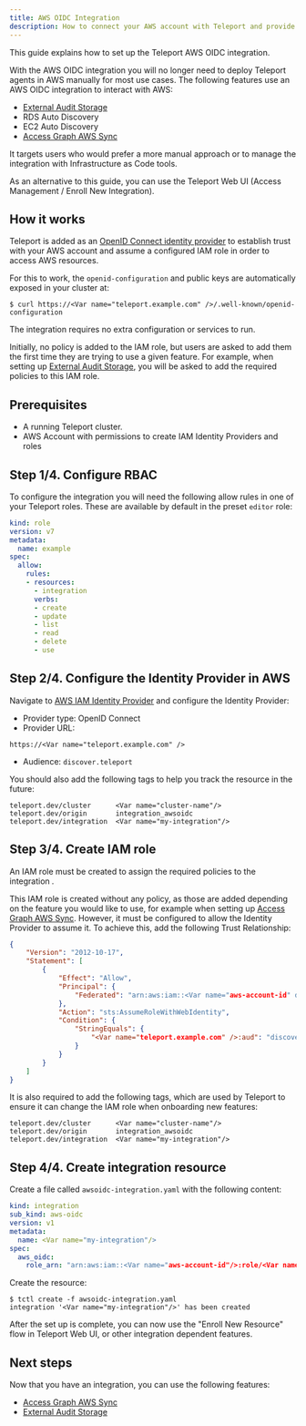 ```yaml
---
title: AWS OIDC Integration
description: How to connect your AWS account with Teleport and provide access to AWS resources.
---
```


This guide explains how to set up the Teleport AWS OIDC integration.

With the AWS OIDC integration you will no longer need to deploy Teleport agents in AWS manually for most use cases.
The following features use an AWS OIDC integration to interact with AWS:
- [External Audit Storage](../external-audit-storage.mdx)
- RDS Auto Discovery
- EC2 Auto Discovery
- [Access Graph AWS Sync](../../access-controls/access-graph/aws-sync.mdx)

It targets users who would prefer a more manual approach or to manage the integration with Infrastructure as Code tools.

As an alternative to this guide, you can use the Teleport Web UI (Access Management / Enroll New Integration).

## How it works
Teleport is added as an [OpenID Connect identity provider](https://docs.aws.amazon.com/IAM/latest/UserGuide/id_roles_providers_create_oidc.html) to establish trust with your AWS account and assume a configured IAM role in order to access AWS resources.

For this to work, the `openid-configuration` and public keys are automatically exposed in your cluster at:
```code
$ curl https://<Var name="teleport.example.com" />/.well-known/openid-configuration
```
The integration requires no extra configuration or services to run.

Initially, no policy is added to the IAM role, but users are asked to add them the first time they are trying to use a given feature.
For example, when setting up [External Audit Storage](../external-audit-storage.mdx), you will be asked to add the required policies to this IAM role.

## Prerequisites

- A running Teleport cluster.
- AWS Account with permissions to create IAM Identity Providers and roles

## Step 1/4. Configure RBAC

To configure the integration you will need the following allow rules in one of your Teleport roles.
These are available by default in the preset `editor` role:

```yaml
kind: role
version: v7
metadata:
  name: example
spec:
  allow:
    rules:
    - resources:
      - integration
      verbs:
      - create
      - update
      - list
      - read
      - delete
      - use
```


## Step 2/4. Configure the Identity Provider in AWS
Navigate to [AWS IAM Identity Provider](https://console.aws.amazon.com/iam/home#/identity_providers/create) and configure the Identity Provider:
- Provider type: OpenID Connect
- Provider URL:
```code
https://<Var name="teleport.example.com" />
```
- Audience: `discover.teleport`

You should also add the following tags to help you track the resource in the future:
```code
teleport.dev/cluster      <Var name="cluster-name"/>
teleport.dev/origin       integration_awsoidc
teleport.dev/integration  <Var name="my-integration"/>
```

## Step 3/4. Create IAM role
An IAM role must be created to assign the required policies to the integration <Var name="iam-role"/>.

This IAM role is created without any policy, as those are added depending on the feature you would like to use, for example when setting up [Access Graph AWS Sync](../../access-controls/access-graph/aws-sync.mdx).
However, it must be configured to allow the Identity Provider to assume it.
To achieve this, add the following Trust Relationship:
```json
{
	"Version": "2012-10-17",
	"Statement": [
		{
			"Effect": "Allow",
			"Principal": {
				"Federated": "arn:aws:iam::<Var name="aws-account-id" description="AWS Account ID"/>:oidc-provider/<Var name="teleport.example.com" />"
			},
			"Action": "sts:AssumeRoleWithWebIdentity",
			"Condition": {
				"StringEquals": {
					"<Var name="teleport.example.com" />:aud": "discover.teleport"
				}
			}
		}
	]
}
```

It is also required to add the following tags, which are used by Teleport to ensure it can change the IAM role when onboarding new features:
```code
teleport.dev/cluster      <Var name="cluster-name"/>
teleport.dev/origin       integration_awsoidc
teleport.dev/integration  <Var name="my-integration"/>
```

## Step 4/4. Create integration resource
Create a file called `awsoidc-integration.yaml` with the following content:

```yaml
kind: integration
sub_kind: aws-oidc
version: v1
metadata:
  name: <Var name="my-integration"/>
spec:
  aws_oidc:
    role_arn: "arn:aws:iam::<Var name="aws-account-id"/>:role/<Var name="iam-role"/>"
```

Create the resource:
```code
$ tctl create -f awsoidc-integration.yaml
integration '<Var name="my-integration"/>' has been created
```

After the set up is complete, you can now use the "Enroll New Resource" flow in Teleport Web UI, or other integration dependent features.

## Next steps

Now that you have an integration, you can use the following features:
- [Access Graph AWS Sync](../../access-controls/access-graph/aws-sync.mdx)
- [External Audit Storage](../external-audit-storage.mdx)
